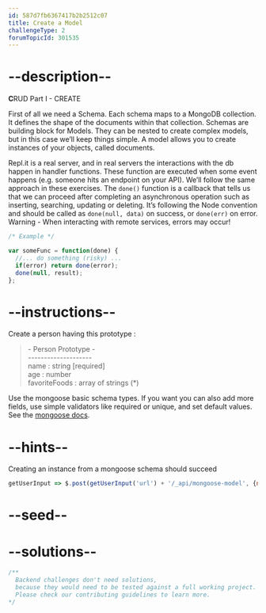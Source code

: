 ```yaml
---
id: 587d7fb6367417b2b2512c07
title: Create a Model
challengeType: 2
forumTopicId: 301535
---
```


# --description--

**C**RUD Part I - CREATE

First of all we need a Schema. Each schema maps to a MongoDB collection. It defines the shape of the documents within that collection. Schemas are building block for Models. They can be nested to create complex models, but in this case we’ll keep things simple. A model allows you to create instances of your objects, called documents.

Repl.it is a real server, and in real servers the interactions with the db happen in handler functions. These function are executed when some event happens (e.g. someone hits an endpoint on your API). We’ll follow the same approach in these exercises. The `done()` function is a callback that tells us that we can proceed after completing an asynchronous operation such as inserting, searching, updating or deleting. It’s following the Node convention and should be called as `done(null, data)` on success, or `done(err)` on error. Warning - When interacting with remote services, errors may occur!

```js
/* Example */

var someFunc = function(done) {
  //... do something (risky) ...
  if(error) return done(error);
  done(null, result);
};
```

# --instructions--

Create a person having this prototype :

<blockquote>
- Person Prototype -<br>
--------------------<br>
name : string [required]<br>
age :  number<br>
favoriteFoods : array of strings (*)
</blockquote>

Use the mongoose basic schema types. If you want you can also add more fields, use simple validators like required or unique, and set default values. See the [mongoose docs](http://mongoosejs.com/docs/guide.html).

# --hints--

Creating an instance from a mongoose schema should succeed

```js
getUserInput => $.post(getUserInput('url') + '/_api/mongoose-model', {name: 'Mike', age: 28, favoriteFoods: ['pizza', 'cheese']}).then(data => { assert.equal(data.name, 'Mike', '"model.name" is not what expected'); assert.equal(data.age, '28', '"model.age" is not what expected'); assert.isArray(data.favoriteFoods, '"model.favoriteFoods" is not an Array'); assert.include(data.favoriteFoods, 'pizza', '"model.favoriteFoods" does not include the expected items'); assert.include(data.favoriteFoods, 'cheese', '"model.favoriteFoods" does not include the expected items'); }, xhr => { throw new Error(xhr.responseText); })
```

# --seed--

# --solutions--

```js
/**
  Backend challenges don't need solutions, 
  because they would need to be tested against a full working project. 
  Please check our contributing guidelines to learn more.
*/
```
